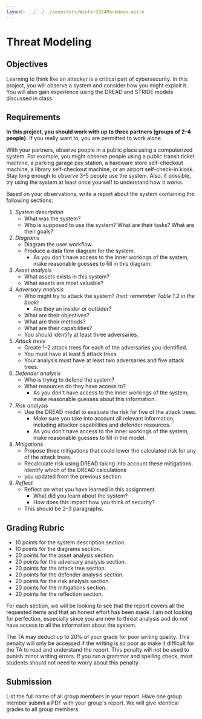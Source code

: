 ```yaml
---
layout: ../../../semesters/Winter2024Markdown.astro
---
```


# Threat Modeling

## Objectives

Learning to think like an attacker is a critical part of cybersecurity. In this
project, you will observe a system and consider how you might exploit it. You
will also gain experience using the DREAD and STRIDE models discussed in class.

## Requirements

**In this project, you should work with up to three partners (groups of 2–4
people).** If you really want to, you are permitted to work alone.

With your partners, observe people in a public place using a computerized
system. For example, you might observe people using a public transit ticket
machine, a parking garage pay station, a hardware store self-checkout machine, a
library self-checkout machine, or an airport self-check-in kiosk. Stay long
enough to observe 3–5 people use the system. Also, if possible, try using the
system at least once yourself to understand how it works.

Based on your observations, write a report about the system containing the
following sections:

1. _System description_
   - What was the system?
   - Who is supposed to use the system? What are their tasks? What are their
     goals?
2. _Diagrams_
   - Diagram the user workflow.
   - Produce a data flow diagram for the system.
     - As you don't have access to the inner workings of the system, make
       reasonable guesses to fill in this diagram.
3. _Asset analysis_
   - What assets exists in this system?
   - What assets are most valuable?
4. _Adversary analysis_
   - Who might try to attack the system? _(hint: remember Table 1.2 in the
     book)_
     - Are they an insider or outsider?
   - What are their objectives?
   - What are their methods?
   - What are their capabilities?
   - You should identify at least three adversaries.
5. _Attack trees_
   - Create 1–2 attack trees for each of the adversaries you identified.
   - You must have at least 5 attack trees.
   - Your analysis must have at least two adversaries and five attack trees.
6. _Defender analysis_
   - Who is trying to defend the system?
   - What resources do they have access to?
     - As you don't have access to the inner workings of the system, make
       reasonable guesses about this information.
7. _Risk analysis_
   - Use the DREAD model to evaluate the risk for five of the attack trees.
     - Make sure you take into account all relevant information, including
       attacker capabilities and defender resources.
     - As you don't have access to the inner workings of the system, make
       reasonable guesses to fill in the model.
8. _Mitigations_
   - Propose three mitigations that could lower the calculated risk for any of
     the attack trees.
   - Recalculate risk using DREAD taking into account these mitigations.
     Identify which of the DREAD calculations
   - you updated from the previous section.
9. _Reflect_
   - Reflect on what you have learned in this assignment.
     - What did you learn about the system?
     - How does this impact how you think of security?
   - This should be 2–3 paragraphs.

## Grading Rubric

- 10 points for the system description section.
- 10 points for the diagrams section.
- 20 points for the asset analysis section.
- 20 points for the adversary analysis section.
- 20 points for the attack tree section.
- 20 points for the defender analysis section.
- 20 points for the risk analysis section.
- 20 points for the mitigations section.
- 20 points for the reflection section.

For each section, we will be looking to see that the report covers all the
requested items and that an honest effort has been made. I am not looking for
perfection, especially since you are new to threat analysis and do not have
access to all the information about the system.

The TA may deduct up to 20% of your grade for poor writing quality. This penalty
will only be accessed if the writing is so poor as make it difficult for the TA
to read and understand the report. This penalty will not be used to punish minor
writing errors. If you run a grammar and spelling check, most students should
not need to worry about this penalty.

## Submission

List the full name of all group members in your report. Have one group member
submit a PDF with your group's report. We will give identical grades to all
group members.

